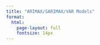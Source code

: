 ```yaml
---
title: "ARIMAX/SARIMAX/VAR Models"
format:
  html:
    page-layout: full
    fontsize: 14px
---
```

